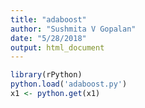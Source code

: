 ```yaml
---
title: "adaboost"
author: "Sushmita V Gopalan"
date: "5/28/2018"
output: html_document
---
```


```r
library(rPython)
python.load('adaboost.py')
x1 <- python.get(x1)
```
